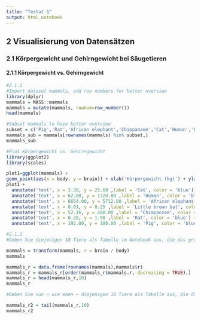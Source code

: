 ```yaml
---
title: "Testat 1"
output: html_notebook
---
```


## 2 Visualisierung von Datensätzen
### 2.1 Körpergewicht und Gehirngewicht bei Säugetieren
#### 2.1.1 Körpergewicht vs. Gehirngewicht
```r
#2.1.1
#Import dataset mammals, add row numbers for better overview
library(dplyr)
mammals = MASS::mammals
mammals = mutate(mammals, rownum=row_number())
head(mammals)

#Subset mammals to have better overview
subset = c('Pig','Rat','African elephant','Chimpanzee','Cat','Human','Little brown bat')
mammals_sub = mammals[rownames(mammals) %in% subset,]
mammals_sub

#Plot Körpergewicht vs. Gehirngewicht
library(ggplot2)
library(scales)

plot1=ggplot(mammals) +
geom_point(aes(x = body, y = brain)) + xlab('Körpergewicht (kg)') + ylab('Gehirngewicht (g)') + scale_x_log10() + scale_y_log10() 
plot1 + 
  annotate('text', x = 3.30, y = 25.60 ,label = 'Cat', color = 'blue') +
  annotate('text', x = 62.00, y = 1320.00 ,label = 'Human', color = 'blue') +
  annotate('text', x = 6654.00, y = 5712.00 ,label = 'African elephant', color = 'blue') +
  annotate('text', x = 0.01, y = 0.25 ,label = 'Little brown bat', color = 'blue') +
  annotate('text', x = 52.16, y = 440.00 ,label = 'Chimpanzee', color = 'blue') +
  annotate('text', x = 0.28, y = 1.90 ,label = 'Rat', color = 'blue') +
  annotate('text', x = 192.00, y = 180.00 ,label = 'Pig', color = 'blue')

#2.1.2
#Geben Sie diejenigen 10 Tiere als Tabelle im Notebook aus, die das größte Gehirn- zu Körpergewicht-Verhältnis r haben. Die Liste soll nach r absteigend sortiert sein und den Tiernamen und r enthalten

mammals = transform(mammals, r = brain / body)
mammals

mammals_r = data.frame(rownames(mammals),mammals$r)
mammals_r = mammals_r[order(mammals_r$mammals.r, decreasing = TRUE),]
mammals_r = head(mammals_r,10)
mammals_r

#Geben Sie nun – wie eben – diejenigen 10 Tiere als Tabelle aus, die das kleinste Gehirn- zu Körpergewicht-Verhältnis r haben. Die Liste soll nach r absteigend sortiert sein.

mammals_r2 = tail(mammals_r,10)
mammals_r2
```


